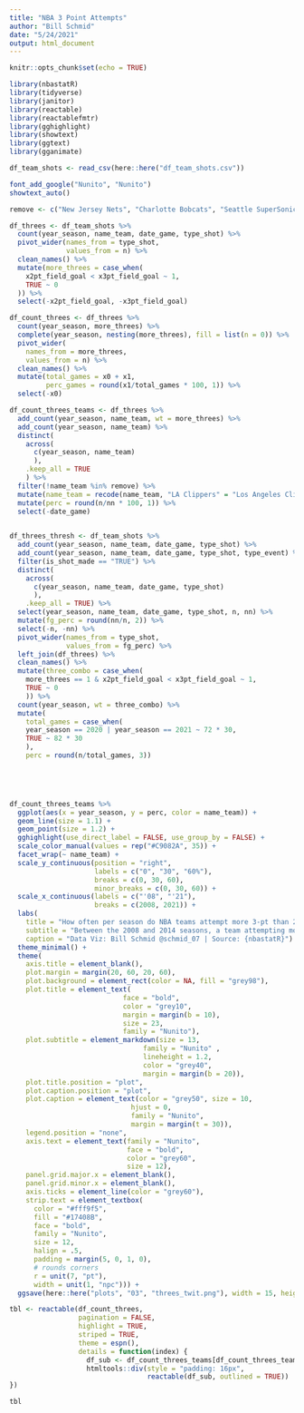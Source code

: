 ```yaml
---
title: "NBA 3 Point Attempts"
author: "Bill Schmid"
date: "5/24/2021"
output: html_document
---
```


```r
knitr::opts_chunk$set(echo = TRUE)
```

```r
library(nbastatR)
library(tidyverse)
library(janitor)
library(reactable)
library(reactablefmtr)
library(gghighlight)
library(showtext)
library(ggtext)
library(gganimate)

```

```r
df_team_shots <- read_csv(here::here("df_team_shots.csv"))
```


```r
font_add_google("Nunito", "Nunito")
showtext_auto()

remove <- c("New Jersey Nets", "Charlotte Bobcats", "Seattle SuperSonics", "New Orleans Hornets")
```



```r
df_threes <- df_team_shots %>% 
  count(year_season, name_team, date_game, type_shot) %>% 
  pivot_wider(names_from = type_shot, 
              values_from = n) %>% 
  clean_names() %>% 
  mutate(more_threes = case_when(
    x2pt_field_goal < x3pt_field_goal ~ 1,
    TRUE ~ 0
  )) %>% 
  select(-x2pt_field_goal, -x3pt_field_goal)

df_count_threes <- df_threes %>% 
  count(year_season, more_threes) %>%
  complete(year_season, nesting(more_threes), fill = list(n = 0)) %>% 
  pivot_wider(
    names_from = more_threes,
    values_from = n) %>% 
  clean_names() %>% 
  mutate(total_games = x0 + x1,
         perc_games = round(x1/total_games * 100, 1)) %>% 
  select(-x0)

df_count_threes_teams <- df_threes %>% 
  add_count(year_season, name_team, wt = more_threes) %>% 
  add_count(year_season, name_team) %>% 
  distinct(
    across(
      c(year_season, name_team)
      ),
    .keep_all = TRUE
    ) %>% 
  filter(!name_team %in% remove) %>% 
  mutate(name_team = recode(name_team, "LA Clippers" = "Los Angeles Clippers")) %>% 
  mutate(perc = round(n/nn * 100, 1)) %>% 
  select(-date_game)
  

df_threes_thresh <- df_team_shots %>% 
  add_count(year_season, name_team, date_game, type_shot) %>%
  add_count(year_season, name_team, date_game, type_shot, type_event) %>% 
  filter(is_shot_made == "TRUE") %>% 
  distinct(
    across(
      c(year_season, name_team, date_game, type_shot)
      ), 
    .keep_all = TRUE) %>% 
  select(year_season, name_team, date_game, type_shot, n, nn) %>% 
  mutate(fg_perc = round(nn/n, 2)) %>%
  select(-n, -nn) %>% 
  pivot_wider(names_from = type_shot, 
              values_from = fg_perc) %>% 
  left_join(df_threes) %>% 
  clean_names() %>% 
  mutate(three_combo = case_when(
    more_threes == 1 & x2pt_field_goal < x3pt_field_goal ~ 1,
    TRUE ~ 0
    )) %>% 
  count(year_season, wt = three_combo) %>% 
  mutate(
    total_games = case_when(
    year_season == 2020 | year_season == 2021 ~ 72 * 30,
    TRUE ~ 82 * 30
    ),
    perc = round(n/total_games, 3))



  
```


```r
df_count_threes_teams %>% 
  ggplot(aes(x = year_season, y = perc, color = name_team)) + 
  geom_line(size = 1.1) +
  geom_point(size = 1.2) + 
  gghighlight(use_direct_label = FALSE, use_group_by = FALSE) + 
  scale_color_manual(values = rep("#C9082A", 35)) + 
  facet_wrap(~ name_team) + 
  scale_y_continuous(position = "right",
                     labels = c("0", "30", "60%"),
                     breaks = c(0, 30, 60),
                     minor_breaks = c(0, 30, 60)) + 
  scale_x_continuous(labels = c("'08", "'21"),
                     breaks = c(2008, 2021)) + 
  labs(
    title = "How often per season do NBA teams attempt more 3-pt than 2-pt shots in a game?",
    subtitle = "Between the 2008 and 2014 seasons, a team attempting more 3-pt than 2-pt shots in a game occurred a combined 7x. The <b>Houston Rockets (6x)</b> in the 2015 <br> season were the first team to accomplish this more than once in a season. The Mike D'Antoni-led 2019 <b>Rockets</b> hold the single season record, attempting more <br> 3-pt than 2-pt shots in 49 of their 82 games (or 60%).",
    caption = "Data Viz: Bill Schmid @schmid_07 | Source: {nbastatR}") +
  theme_minimal() + 
  theme(
    axis.title = element_blank(),
    plot.margin = margin(20, 60, 20, 60),
    plot.background = element_rect(color = NA, fill = "grey98"),
    plot.title = element_text(
                            face = "bold",
                            color = "grey10",
                            margin = margin(b = 10),
                            size = 23,
                            family = "Nunito"),
    plot.subtitle = element_markdown(size = 13,
                                 family = "Nunito" ,
                                 lineheight = 1.2,
                                 color = "grey40",
                                 margin = margin(b = 20)),
    plot.title.position = "plot",
    plot.caption.position = "plot",
    plot.caption = element_text(color = "grey50", size = 10,
                              hjust = 0, 
                              family = "Nunito",
                              margin = margin(t = 30)),
    legend.position = "none",
    axis.text = element_text(family = "Nunito",
                             face = "bold",
                             color = "grey60",
                             size = 12),
    panel.grid.major.x = element_blank(),
    panel.grid.minor.x = element_blank(),
    axis.ticks = element_line(color = "grey60"),
    strip.text = element_textbox(
      color = "#fff9f5",
      fill = "#17408B",
      face = "bold",
      family = "Nunito",
      size = 12,
      halign = .5,
      padding = margin(5, 0, 1, 0),
      # rounds corners
      r = unit(7, "pt"),
      width = unit(1, "npc"))) +
  ggsave(here::here("plots", "03", "threes_twit.png"), width = 15, height = 9)


```


```r
tbl <- reactable(df_count_threes, 
                 pagination = FALSE,
                 highlight = TRUE,
                 striped = TRUE,
                 theme = espn(),
                 details = function(index) {
                   df_sub <- df_count_threes_teams[df_count_threes_teams$year_season == df_count_threes$year_season[index], ]
                   htmltools::div(style = "padding: 16px",
                                  reactable(df_sub, outlined = TRUE))
})
```

```r
tbl
```

